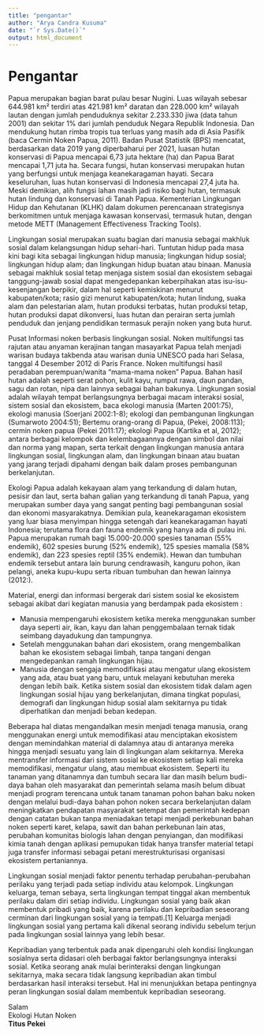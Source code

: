 ```yaml
---
title: "pengantar"
author: "Arya Candra Kusuma"
date: "`r Sys.Date()`"
output: html_document
---
```


# Pengantar

Papua merupakan bagian barat pulau besar Nugini. Luas wilayah sebesar 644.981 km² terdiri atas 421.981 km² daratan dan 228.000 km² wilayah lautan dengan jumlah penduduknya sekitar 2.233.330 jiwa (data tahun 2001) dan sekitar 1% dari jumlah penduduk Negara Republik Indonesia. Dan mendukung hutan rimba tropis tua terluas yang masih ada di Asia Pasifik (baca Cermin Noken Papua, 2011). Badan Pusat Statistik (BPS) mencatat, berdasarkan data 2019 yang diperbaharui per 2021, luasan hutan konservasi di Papua mencapai 6,73 juta hektare (ha) dan Papua Barat mencapai 1,71 juta ha. Secara fungsi, hutan konservasi merupakan hutan yang berfungsi untuk menjaga keanekaragaman hayati. Secara keseluruhan, luas hutan konservasi di Indonesia mencapai 27,4 juta ha. Meski demikian, alih fungsi lahan masih jadi risiko bagi hutan, termasuk hutan lindung dan konservasi di Tanah Papua. Kementerian Lingkungan Hidup dan Kehutanan (KLHK) dalam dokumen perencanaan strategisnya berkomitmen untuk menjaga kawasan konservasi, termasuk hutan, dengan metode METT (Management Effectiveness Tracking Tools).

Lingkungan sosial merupakan suatu bagian dari manusia sebagai makhluk sosial dalam kelangsungan hidup sehari-hari. Tuntutan hidup pada masa kini bagi kita sebagai lingkungan hidup manusia; lingkungan hidup sosial; lingkungan hidup alam; dan lingkungan hidup buatan atau binaan. Manusia sebagai makhluk sosial tetap menjaga sistem sosial dan ekosistem sebagai tanggung-jawab sosial dapat mengedepankan keberpihakan atas isu-isu-kesenjangan berpikir, dalam hal seperti kemiskinan menurut kabupaten/kota; rasio gizi menurut kabupaten/kota; hutan lindung, suaka alam dan pelestarian alam, hutan produksi terbatas, hutan produksi tetap, hutan produksi dapat dikonversi, luas hutan dan perairan serta jumlah penduduk dan jenjang pendidikan termasuk perajin noken yang buta hurut.      

Pusat Informasi noken berbasis lingkungan sosial. Noken multifungsi tas rajutan atau anyaman kerajinan tangan masayarkat Papua telah menjadi warisan budaya takbenda atau warisan dunia UNESCO pada hari Selasa, tanggal 4 Desember 2012 di Paris France. Noken multifungsi hasil peradaban perempuan/wanita “mama-mama noken” Papua. Bahan hasil hutan adalah seperti serat pohon, kulit kayu, rumput rawa, daun pandan, sagu dan rotan, nipa dan lainnya sebagai bahan bakunya. Lingkungan sosial adalah wilayah tempat berlangsungnya berbagai macam interaksi sosial, sistem sosial dan ekosistem, baca ekologi manusia (Marten 2001:75), ekologi manusia (Soerjani 2002:1-8); ekologi dan pembangunan lingkungan (Sumarwoto 2004:51); Bertemu orang-orang di Papua, (Pekei, 2008:113); cermin noken papua (Pekei 2011:17); ekologi Papua (Kartika et al, 2012); antara berbagai kelompok dan kelembagaannya dengan simbol dan nilai dan norma yang mapan, serta terkait dengan lingkungan manusia antara lingkungan sosial, lingkungan alam, dan lingkungan binaan atau buatan yang jarang terjadi dipahami dengan baik dalam proses pembangunan berkelanjutan.

Ekologi Papua adalah kekayaan alam yang terkandung di dalam hutan, pesisir dan laut, serta bahan galian yang terkandung di tanah Papua, yang merupakan sumber daya yang sangat penting bagi pembangunan sosial dan ekonomi masyarakatnya. Demikian pula, keanekaragaman ekosistem yang luar biasa menyimpan hingga setengah dari keanekaragaman hayati Indonesia; terutama flora dan fauna endemik yang hanya ada di pulau ini. Papua merupakan rumah bagi 15.000-20.000 spesies tanaman (55% endemik), 602 spesies burung (52% endemik), 125 spesies mamalia (58% endemik), dan 223 spesies reptil (35% endemik). Hewan dan tumbuhan endemik tersebut antara lain burung cendrawasih, kanguru pohon, ikan pelangi, aneka kupu-kupu serta ribuan tumbuhan dan hewan lainnya (2012:). 

Material, energi dan informasi bergerak dari sistem sosial ke ekosistem sebagai akibat dari kegiatan manusia yang berdampak pada ekosistem :

-	Manusia mempengaruhi ekosistem ketika mereka menggunakan sumber daya seperti air, ikan, kayu dan lahan penggembalaan ternak tidak seimbang dayadukung dan tampungnya.
-	Setelah menggunakan bahan dari ekosistem, orang mengembalikan bahan ke ekosistem sebagai limbah, tanpa tangani dengan mengedepankan ramah lingkungan hijau.
-	Manusia dengan sengaja memodifikasi atau mengatur ulang ekosistem yang ada, atau buat yang baru, untuk melayani kebutuhan mereka dengan lebih baik. Ketika sistem sosial dan ekosistem tidak dalam agen lingkungan sosial hijau yang berkelanjutan, dimana tingkat populasi, demografi dan lingkungan hidup sosial alam sekitarnya pu tidak diperhatikan dan menjadi beban kedepan. 

Beberapa hal diatas mengandalkan mesin menjadi tenaga manusia, orang menggunakan energi untuk memodifikasi atau menciptakan ekosistem dengan memindahkan material di dalamnya atau di antaranya mereka hingga menjadi sesuatu yang lain di lingkungan alam sekitarnya. Mereka mentransfer informasi dari sistem sosial ke ekosistem setiap kali mereka memodifikasi, mengatur ulang, atau membuat ekosistem. Seperti itu tanaman yang ditanamnya dan tumbuh secara liar dan masih belum budi-daya bahan oleh masyarakat dan pemerintah selama masih belum dibuat menjadi program terencana untuk tanam tanaman pohon bahan baku noken dengan melalui budi-daya bahan pohon noken secara berkelanjutan dalam meningkatkan pendapatan masyarakat setempat dan pemerintah kedepan dengan catatan bukan tanpa meniadakan tetapi menjadi perkebunan bahan noken seperti karet, kelapa, sawit dan bahan perkebunan lain atas, perubahan komunitas biologis lahan dengan penyiangan, dan modifikasi kimia tanah dengan aplikasi pemupukan tidak hanya transfer material tetapi juga transfer informasi sebagai petani merestrukturisasi organisasi ekosistem pertaniannya.

Lingkungan sosial menjadi faktor penentu terhadap perubahan-perubahan perilaku yang terjadi pada setiap individu atau kelompok. Lingkungan keluarga, teman sebaya, serta lingkungan tempat tinggal akan membentuk perilaku dalam diri setiap individu. Lingkungan sosial yang baik akan membentuk pribadi yang baik, karena perilaku dan kepribadian seseorang cerminan dari lingkungan sosial yang ia tempati.[1] Keluarga menjadi lingkungan sosial yang pertama kali dikenal seorang individu sebelum terjun pada lingkungan sosial lainnya yang lebih besar.

Kepribadian yang terbentuk pada anak dipengaruhi oleh kondisi lingkungan sosialnya serta didasari oleh berbagai faktor berlangsungnya interaksi sosial. Ketika seorang anak mulai berinteraksi dengan lingkungan sekitarnya, maka secara tidak langsung kepribadian akan timbul berdasarkan hasil interaksi tersebut. Hal ini menunjukkan betapa pentingnya peran lingkungan sosial dalam membentuk kepribadian seseorang.


<div align="right">Salam</div>

<div align="right">Ekologi Hutan Noken</div>

<div align="right"><b>Titus Pekei</b></div>
